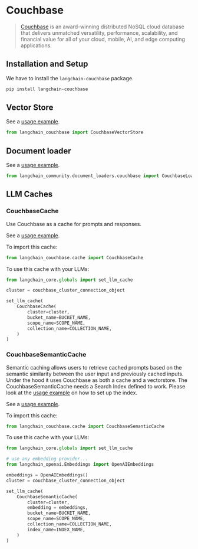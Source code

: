 # Couchbase

>[Couchbase](http://couchbase.com/) is an award-winning distributed NoSQL cloud database 
> that delivers unmatched versatility, performance, scalability, and financial value 
> for all of your cloud, mobile, AI, and edge computing applications.

## Installation and Setup

We have to install the `langchain-couchbase` package.

```bash
pip install langchain-couchbase
```

## Vector Store

See a [usage example](/docs/integrations/vectorstores/couchbase).

```python
from langchain_couchbase import CouchbaseVectorStore
```

## Document loader

See a [usage example](/docs/integrations/document_loaders/couchbase).

```python
from langchain_community.document_loaders.couchbase import CouchbaseLoader
```

## LLM Caches

### CouchbaseCache
Use Couchbase as a cache for prompts and responses.

See a [usage example](/docs/integrations/llm_caching/#couchbase-cache).

To import this cache:
```python
from langchain_couchbase.cache import CouchbaseCache
```

To use this cache with your LLMs:
```python
from langchain_core.globals import set_llm_cache

cluster = couchbase_cluster_connection_object

set_llm_cache(
    CouchbaseCache(
        cluster=cluster,
        bucket_name=BUCKET_NAME,
        scope_name=SCOPE_NAME,
        collection_name=COLLECTION_NAME,
    )
)
```


### CouchbaseSemanticCache
Semantic caching allows users to retrieve cached prompts based on the semantic similarity between the user input and previously cached inputs. Under the hood it uses Couchbase as both a cache and a vectorstore.
The CouchbaseSemanticCache needs a Search Index defined to work. Please look at the [usage example](/docs/integrations/vectorstores/couchbase) on how to set up the index.

See a [usage example](/docs/integrations/llm_caching/#couchbase-semantic-cache).

To import this cache:
```python
from langchain_couchbase.cache import CouchbaseSemanticCache
```

To use this cache with your LLMs:
```python
from langchain_core.globals import set_llm_cache

# use any embedding provider...
from langchain_openai.Embeddings import OpenAIEmbeddings

embeddings = OpenAIEmbeddings()
cluster = couchbase_cluster_connection_object

set_llm_cache(
    CouchbaseSemanticCache(
        cluster=cluster,
        embedding = embeddings,
        bucket_name=BUCKET_NAME,
        scope_name=SCOPE_NAME,
        collection_name=COLLECTION_NAME,
        index_name=INDEX_NAME,
    )
)
```
